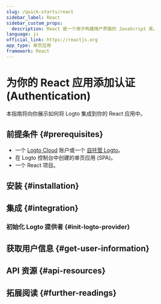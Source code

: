 ```yaml
---
slug: /quick-starts/react
sidebar_label: React
sidebar_custom_props:
  description: React 是一个用于构建用户界面的 JavaScript 库。
language: js
official_link: https://reactjs.org
app_type: 单页应用
framework: React
---
```




# 为你的 React 应用添加认证 (Authentication)

本指南将向你展示如何将 Logto 集成到你的 React 应用中。

<GuideTip />

## 前提条件 \{#prerequisites}

- 一个 [Logto Cloud](https://cloud.logto.io) 账户或一个 [自托管 Logto](/introduction/set-up-logto-oss)。
- 在 Logto 控制台中创建的单页应用 (SPA)。
- 一个 React 项目。

## 安装 \{#installation}

<Installation />

## 集成 \{#integration}

### 初始化 Logto 提供者 \{#init-logto-provider}

<InitClient />

<ImplementSignInAndSignOut />

<Checkpoint />

## 获取用户信息 \{#get-user-information}

<GetUserInformation />

## API 资源 \{#api-resources}

<ApiResources />

## 拓展阅读 \{#further-readings}

<FurtherReadings />
